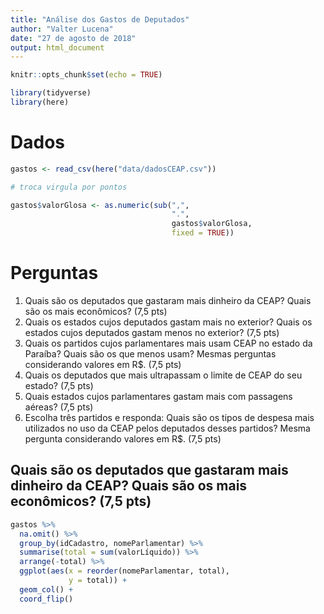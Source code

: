 ```yaml
---
title: "Análise dos Gastos de Deputados"
author: "Valter Lucena"
date: "27 de agosto de 2018"
output: html_document
---
```


```r
knitr::opts_chunk$set(echo = TRUE)
```

```r
library(tidyverse)
library(here)
```

# Dados

```r
gastos <- read_csv(here("data/dadosCEAP.csv"))

# troca virgula por pontos

gastos$valorGlosa <- as.numeric(sub(",",
                                    ".", 
                                    gastos$valorGlosa, 
                                    fixed = TRUE))

```


# Perguntas

1. Quais são os deputados que gastaram mais dinheiro da CEAP? Quais são os mais econômicos? (7,5 pts)
2. Quais os estados cujos deputados gastam mais no exterior? Quais os estados cujos deputados gastam menos no exterior? (7,5 pts)
3. Quais os partidos cujos parlamentares mais usam CEAP no estado da Paraíba? Quais são os que menos usam? Mesmas perguntas considerando valores em R$. (7,5 pts)
4. Quais os deputados que mais ultrapassam o limite de CEAP do seu estado? (7,5 pts)
5. Quais estados cujos parlamentares gastam mais com passagens aéreas? (7,5 pts)
6. Escolha três partidos e responda: Quais são os tipos de despesa mais utilizados no uso da CEAP pelos deputados desses partidos? Mesma pergunta considerando valores em R$. (7,5 pts)

## Quais são os deputados que gastaram mais dinheiro da CEAP? Quais são os mais econômicos? (7,5 pts)



```r
gastos %>% 
  na.omit() %>% 
  group_by(idCadastro, nomeParlamentar) %>% 
  summarise(total = sum(valorLíquido)) %>% 
  arrange(-total) %>% 
  ggplot(aes(x = reorder(nomeParlamentar, total),
             y = total)) +
  geom_col() +
  coord_flip()
```


